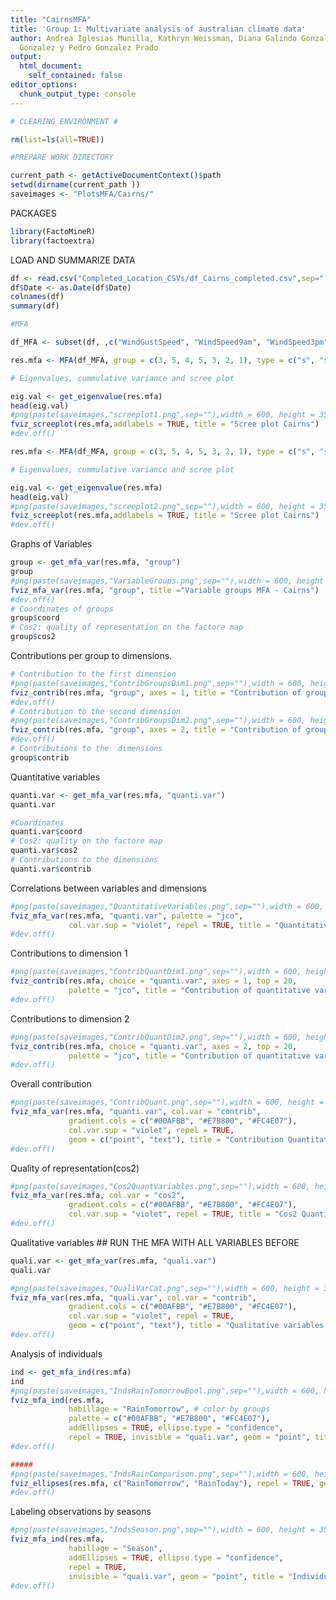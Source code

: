 ```yaml
---
title: "CairnsMFA"
title: 'Group 1: Multivariate analysis of australian climate data'
author: Andrea Iglesias Munilla, Kathryn Weissman, Diana Galindo Gonzalez, Mateo Jacome
  Gonzalez y Pedro Gonzalez Prado
output:
  html_document:
    self_contained: false
editor_options: 
  chunk_output_type: console
---
```

```r

# CLEARING ENVIRONMENT #

rm(list=ls(all=TRUE))

#PREPARE WORK DIRECTORY 

current_path <- getActiveDocumentContext()$path 
setwd(dirname(current_path ))
saveimages <- "PlotsMFA/Cairns/"

```

PACKAGES

```r
library(FactoMineR)
library(factoextra)
```

LOAD AND SUMMARIZE DATA


```r

df <- read.csv("Completed_Location_CSVs/df_Cairns_completed.csv",sep=",",stringsAsFactors = T)
df$Date <- as.Date(df$Date)
colnames(df)
summary(df)

```


```r
#MFA

df_MFA <- subset(df, ,c("WindGustSpeed", "WindSpeed9am", "WindSpeed3pm", "MinTemp", "MaxTemp", "TempRange", "Temp9am", "Temp3pm", "Evaporation", "Sunshine", "Cloud9am", "Cloud3pm", "Rainfall", "Humidity9am", "Humidity3pm", "Pressure9am", "Pressure3pm",  "WindGustDir","WindDir9am","WindDir3pm", "RainToday","RainTomorrow", "Season"))

res.mfa <- MFA(df_MFA, group = c(3, 5, 4, 5, 3, 2, 1), type = c("s", "s", "s", "s","n", "n", "n"), name.group = c("WindSpeed","Temperature","Sunlight","ExternalFactors", "WindDirection", "RainBoolean", "Season"), num.group.sup = 7, graph = FALSE) #ALWAYS DECLARE "SEASON" AS SUPPLEMENTARY, IT IS ONLY FOR PLOTTING PURPOSES

# Eigenvalues, cummulative variance and scree plot

eig.val <- get_eigenvalue(res.mfa)
head(eig.val)
#png(paste(saveimages,"screeplot1.png",sep=""),width = 600, height = 350)
fviz_screeplot(res.mfa,addlabels = TRUE, title = "Scree plot Cairns")
#dev.off()

```

```r

res.mfa <- MFA(df_MFA, group = c(3, 5, 4, 5, 3, 2, 1), type = c("s", "s", "s", "s","n", "n", "n"), name.group = c("WindSpeed","Temperature","Sunlight","ExternalFactors", "WindDirection", "RainBoolean", "Season"), num.group.sup = c(5, 7), graph = FALSE) #ALWAYS DECLARE "SEASON" AS SUPPLEMENTARY

# Eigenvalues, cummulative variance and scree plot

eig.val <- get_eigenvalue(res.mfa)
head(eig.val)
#png(paste(saveimages,"screeplot2.png",sep=""),width = 600, height = 350)
fviz_screeplot(res.mfa,addlabels = TRUE, title = "Scree plot Cairns")
#dev.off()


```


Graphs of Variables

```r

group <- get_mfa_var(res.mfa, "group")
group
#png(paste(saveimages,"VariableGroups.png",sep=""),width = 600, height = 350)
fviz_mfa_var(res.mfa, "group", title ="Variable groups MFA - Cairns")
#dev.off()
# Coordinates of groups
group$coord
# Cos2: quality of representation on the factore map
group$cos2

```

Contributions per group to dimensions. 

```r

# Contribution to the first dimension
#png(paste(saveimages,"ContribGroupsDim1.png",sep=""),width = 600, height = 350)
fviz_contrib(res.mfa, "group", axes = 1, title = "Contribution of groups to Dim1 - Cairns")
#dev.off()
# Contribution to the second dimension
#png(paste(saveimages,"ContribGroupsDim2.png",sep=""),width = 600, height = 350)
fviz_contrib(res.mfa, "group", axes = 2, title = "Contribution of groups to Dim2 - Cairns")
#dev.off()
# Contributions to the  dimensions
group$contrib

```

Quantitative variables

```r
quanti.var <- get_mfa_var(res.mfa, "quanti.var")
quanti.var

#Coordinates
quanti.var$coord
# Cos2: quality on the factore map
quanti.var$cos2
# Contributions to the dimensions
quanti.var$contrib

```

Correlations between variables and dimensions

```r
#png(paste(saveimages,"QuantitativeVariables.png",sep=""),width = 600, height = 350)
fviz_mfa_var(res.mfa, "quanti.var", palette = "jco", 
             col.var.sup = "violet", repel = TRUE, title = "Quantitative Variables MFA - Cairns")
#dev.off()
```

Contributions to dimension 1

```r
#png(paste(saveimages,"ContribQuantDim1.png",sep=""),width = 600, height = 350)
fviz_contrib(res.mfa, choice = "quanti.var", axes = 1, top = 20,
             palette = "jco", title = "Contribution of quantitative variables to Dim1 - Cairns")
#dev.off()

```

Contributions to dimension 2

```r
#png(paste(saveimages,"ContribQuantDim2.png",sep=""),width = 600, height = 350)
fviz_contrib(res.mfa, choice = "quanti.var", axes = 2, top = 20,
             palette = "jco", title = "Contribution of quantitative variables to Dim2 - Cairns")
#dev.off()
```

Overall contribution

```r
#png(paste(saveimages,"ContribQuant.png",sep=""),width = 600, height = 350)
fviz_mfa_var(res.mfa, "quanti.var", col.var = "contrib", 
             gradient.cols = c("#00AFBB", "#E7B800", "#FC4E07"), 
             col.var.sup = "violet", repel = TRUE,
             geom = c("point", "text"), title = "Contribution Quantitative Variables MFA - Cairns")
#dev.off()

```

Quality of representation(cos2)

```r
#png(paste(saveimages,"Cos2QuantVariables.png",sep=""),width = 600, height = 350)
fviz_mfa_var(res.mfa, col.var = "cos2",
             gradient.cols = c("#00AFBB", "#E7B800", "#FC4E07"), 
             col.var.sup = "violet", repel = TRUE, title = "Cos2 Quantitative Variables MFA - Cairns")
#dev.off()

```

Qualitative variables ## RUN THE MFA WITH ALL VARIABLES BEFORE 

```r
quali.var <- get_mfa_var(res.mfa, "quali.var")
quali.var

#png(paste(saveimages,"QualiVarCat.png",sep=""),width = 600, height = 350)
fviz_mfa_var(res.mfa, "quali.var", col.var = "contrib", 
             gradient.cols = c("#00AFBB", "#E7B800", "#FC4E07"), 
             col.var.sup = "violet", repel = TRUE,
             geom = c("point", "text"), title = "Qualitative variables categories MFA - Cairns")
#dev.off()
```

Analysis of individuals

```r
ind <- get_mfa_ind(res.mfa)
ind
#png(paste(saveimages,"IndsRainTomorrowBool.png",sep=""),width = 600, height = 350)
fviz_mfa_ind(res.mfa, 
             habillage = "RainTomorrow", # color by groups 
             palette = c("#00AFBB", "#E7B800", "#FC4E07"),
             addEllipses = TRUE, ellipse.type = "confidence", 
             repel = TRUE, invisible = "quali.var", geom = "point", title = "Individuals MFA - Cairns")
#dev.off()

#####
#png(paste(saveimages,"IndsRainComparison.png",sep=""),width = 600, height = 350)
fviz_ellipses(res.mfa, c("RainTomorrow", "RainToday"), repel = TRUE, geom = "point", title = "MFA Factor map - Cairns")
#dev.off()


```

Labeling observations by seasons

```r
#png(paste(saveimages,"IndsSeason.png",sep=""),width = 600, height = 350)
fviz_mfa_ind(res.mfa, 
             habillage = "Season",
             addEllipses = TRUE, ellipse.type = "confidence", 
             repel = TRUE, 
             invisible = "quali.var", geom = "point", title = "Individuals by Season MFA - Cairns")
#dev.off()
```

